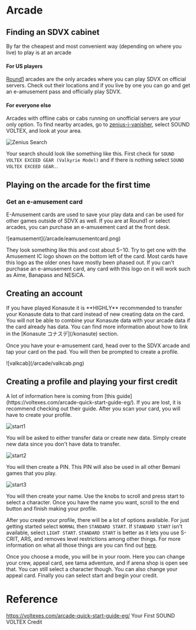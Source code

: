 
# Arcade

## Finding an SDVX cabinet

By far the cheapest and most convenient way (depending on where you live) to play is at
an arcade

#### For US players

[Round1](https://www.round1usa.com/) arcades are the only arcades where you can play SDVX on official servers. Check out their locations and if you live by one you can go and get an e-amusement pass and officially play SDVX.

#### For everyone else

Arcades with offline cabs or cabs running on unofficial servers are your only option. To find nearby arcades, go
to [zenius-i-vanisher](https://zenius-i-vanisher.com/v5.2/arcades.php), select SOUND
VOLTEX, and look at your area.

![Zenius Search](/arcade/zenius.png)

Your search should look like something like this. First check for `SOUND VOLTEX EXCEED GEAR (Valkyrie Model)` and if there is nothing select `SOUND VOLTEX EXCEED GEAR.`.

## Playing on the arcade for the first time

### Get an e-amusement card

E-Amusement cards are used to save your play data and can be used for other games outside of SDVX as well.
If you are at Round1 or select arcades, you can purchase an e-amusement card at the front desk.

<div className="flex items-center justify-center mt-3">
  ![eamusement](/arcade/eamusementcard.png)
</div>

They look something like this and cost about $5-$10. Try to get one with the
Amusement IC logo shown on the bottom left of the card. Most cards have this logo as
the older ones have mostly been phased out. If you can't purchase an e-amusement card, any card with this logo on it will work such as Aime, Banapass and NESiCA.

## Creating an account

<Callout type="warning" emoji="⚠️">
  If you have played Konasute it is **HIGHLY** recommended to transfer your
  Konasute data to that card instead of new creating data on the card. You will
  not be able to combine your Konasute data with your arcade data if the card
  already has data. You can find more information about how to link in the
  [Konasute コナスデ](/konasute) section.
</Callout>

Once you have your e-amusement card, head over to the SDVX arcade and tap your card on the pad. You will then be prompted to create a profile.

<div className="flex items-center justify-center mt-2">
  ![valkcab](/arcade/valkcab.png)
</div>

## Creating a profile and playing your first credit

<Callout>
  A lot of information here is coming from [this
  guide](https://voltexes.com/arcade-quick-start-guide-eg/). If you are lost,
  it is recommend checking out their guide.
</Callout>
After you scan your card, you will have to create your profile.

![start1](/arcade/start1.jpg)

You will be asked to either transfer data or create new data. Simply create new data since you don't have data to transfer.

![start2](/arcade/start2.jpg)

You will then create a PIN. This PIN will also be used in all other Bemani games that you play.

![start3](/arcade/start3.jpg)

You will then create your name. Use the knobs to scroll and press start to
select a character. Once you have the name you want, scroll to the end
button and finish making your profile.

After you create your profile, there will be a lot of options available. For
just getting started select `NORMAL` then `STANDARD START`. If `STANDARD START` isn't
available, select `LIGHT START`. `STANDARD START` is better as it lets you use S-CRIT,
ARS, and removes level restrictions among other things. For more information on what
all those things are you can find out [here](/compendium/gamemodes#normal).

Once you choose a mode, you will be in your room. Here you can change your crew,
appeal card, see tama adventure, and if arena shop is open see that. You can
still select a character though. You can also change your appeal card. Finally
you can select start and begin your credit.

# Reference

https://voltexes.com/arcade-quick-start-guide-eg/ Your First SOUND VOLTEX Credit
